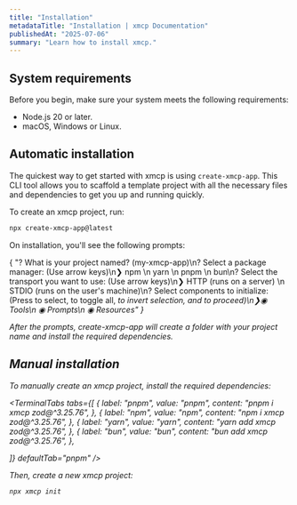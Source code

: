 ```yaml
---
title: "Installation"
metadataTitle: "Installation | xmcp Documentation"
publishedAt: "2025-07-06"
summary: "Learn how to install xmcp."
---
```


## System requirements

Before you begin, make sure your system meets the following requirements:

- Node.js 20 or later.
- macOS, Windows or Linux.

## Automatic installation

The quickest way to get started with xmcp is using `create-xmcp-app`. This CLI tool allows you to scaffold a template project with all the necessary files and dependencies to get you up and running quickly.

To create an xmcp project, run:

```bash
npx create-xmcp-app@latest
```

On installation, you'll see the following prompts:

<TerminalPrompt>
  {
    "? What is your project named? (my-xmcp-app)\n? Select a package manager: (Use arrow keys)\n❯ npm \n  yarn \n  pnpm \n  bun\n? Select the transport you want to use: (Use arrow keys)\n❯ HTTP (runs on a server) \n  STDIO (runs on the user's machine)\n? Select components to initialize: (Press <space> to select, <a> to toggle all, <i> to invert selection, and <enter> to proceed)\n❯◉ Tools\n ◉ Prompts\n ◉ Resources"
  }
</TerminalPrompt>

After the prompts, create-xmcp-app will create a folder with your project name and install the required dependencies.

## Manual installation

To manually create an xmcp project, install the required dependencies:

<TerminalTabs
  tabs={[
    {
      label: "pnpm",
      value: "pnpm",
      content: "pnpm i xmcp zod@^3.25.76",
    },
    {
      label: "npm",
      value: "npm",
      content: "npm i xmcp zod@^3.25.76",
    },
    {
      label: "yarn",
      value: "yarn",
      content: "yarn add xmcp zod@^3.25.76",
    },
    {
      label: "bun",
      value: "bun",
      content: "bun add xmcp zod@^3.25.76",
    },

]}
defaultTab="pnpm"
/>

Then, create a new xmcp project:

```bash
npx xmcp init
```
